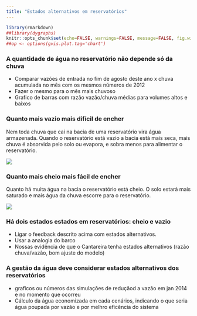 ```yaml
---
title: "Estados alternativos em reservatórios"
---
```



```r
library(rmarkdown)
##library(dygraphs)
knitr::opts_chunk$set(echo=FALSE, warnings=FALSE, message=FALSE, fig.width=9, fig.height=6.5)
##op <- options(gvis.plot.tag='chart')
```

### A quantidade de água no reservatório não depende só da chuva
* Comparar vazões de entrada no fim de agosto deste ano x chuva acumulada no mês com os mesmos números de 2012
* Fazer o mesmo para o mês mais chuvoso
* Grafico de barras com razão vazão/chuva médias para volumes altos e baixos

### Quanto mais vazio mais difícil de encher

Nem toda chuva que cai na bacia de uma reservatório vira água armazenada.
Quando o reservatório está vazio a bacia está mais seca, mais chuva é absorvida pelo solo ou evapora, e sobra menos
para alimentar o reservatório.

![](sequencia_funil_vazio.png)


### Quanto mais cheio mais fácil de encher

Quanto há muita água na bacia o reservatório está cheio. O solo estará mais saturado e mais água da chuva escorre
para o reservatório.

![](sequencia_funil_cheio.png)


### Há dois estados estados em reservatórios: cheio e vazio

* Ligar o feedback descrito acima com estados alternativos.
* Usar a analogia do barco
* Nossas evidência de que o Cantareira tenha estados alternativos (razão chuva/vazão, bom ajuste do modelo)


### A gestão da água deve considerar estados alternativos dos reservatórios
* graficos ou números das simulações de reduçãod a vazão em jan 2014 e no momento que ocorreu
* Cálculo da água economizada em cada cenários, indicando o que seria água poupada por vazão e por melhro eficência do sistema
